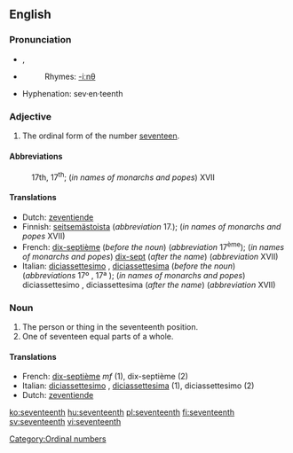 ==English==

===Pronunciation===
*{{IPA|/ˌsɛvnˈtiːnθ/}}, {{SAMPA|/%sEvn"ti:nT/}}
*{{audio|en-us-seventeenth.ogg|Audio (US)}}
*:Rhymes: [[Rhymes:English:-iːnθ|-iːnθ]]
*Hyphenation: sev·en·teenth

===Adjective===
{{en-adj|-}}

# The ordinal form of the number [[seventeen]].

====Abbreviations====
:17th, 17<sup>th</sup>; (''in names of monarchs and popes'') XVII

====Translations====
{{top}}
*Dutch: [[zeventiende]]
*Finnish: [[seitsemästoista]] (''abbreviation'' 17.); (''in names of monarchs and popes'' XVII)
*French: [[dix-septième]] (''before the noun'') (''abbreviation'' 17<sup>ème</sup>); (''in names of monarchs and popes'') [[dix-sept]] (''after the name'') (''abbreviation'' XVII)
*Italian: [[diciassettesimo]] {{m}}, [[diciassettesima]] {{f}} (''before the noun'') (''abbreviations'' 17º {{m}}, 17ª {{f}}); (''in names of monarchs and popes'') diciassettesimo {{m}}, diciassettesima {{f}} (''after the name'') (''abbreviation'' XVII)
{{mid}}
{{bottom}}

===Noun===
{{en-noun}}

# The person or thing in the seventeenth position.
# One of seventeen equal parts of a whole.

====Translations====
{{rfc-trans}}
*French: [[dix-septième]] ''mf'' (1), dix-septième {{m}} (2)
*Italian: [[diciassettesimo]] {{m}}, [[diciassettesima]] {{f}} (1), diciassettesimo {{m}} (2)
*Dutch: [[zeventiende]]

[[Category:Ordinal numbers]]

[[ko:seventeenth]]
[[hu:seventeenth]]
[[pl:seventeenth]]
[[fi:seventeenth]]
[[sv:seventeenth]]
[[vi:seventeenth]]